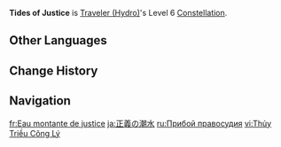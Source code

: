 {{Constellation Infobox
|image         = Constellation Tides of Justice.png
|character     = Traveler (Hydro)
|level         = 6
|description   = When the Traveler picks up a Sourcewater Droplet, they will restore HP to the nearest party member with the lowest HP percentage remaining based on 6% of their Max HP.
|scale_att1    = Max HP
|utility1      = Healing
|utility2      = Sourcewater Droplet
}}
'''Tides of Justice''' is [[Traveler (Hydro)]]'s Level 6 [[Constellation]].

==Other Languages==
{{Other Languages
|en      = Tides of Justice
|zhs     = 公义的潮水
|zhs_rm  = Gōngyì de Cháoshuǐ
|zht     = 公義的潮水
|zht_rm  = Gōngyì de Cháoshuǐ
|zh_tl   = Tides of Justice
|ja      = 正義の潮水
|ja_rm   = Seigi no Shiomizu
|ja_tl   = Tides of Justice
|ko      = 공평과 정의의 물결
|ko_rm   = 
|ko_tl   = 
|es      = Mareas de la justicia
|es_tl   = Tides of Justice
|fr      = Eau montante de justice
|fr_tl   = Rising Water of Justice
|ru      = Прибой правосудия
|ru_tl   = Surf of Justice
|th      = Tides of Justice
|vi      = Thủy Triều Công Lý
|vi_tl   = 
|de      = Gezeiten der Gerechtigkeit
|de_tl   = Tides of Justice
|id      = Tides of Justice
|pt      = Água da Justiça
|pt_tl   = 
|tr      = Adalet Gelgitleri
|tr_tl   = Tides of Justice
|it      = Maree della Giustizia
|it_tl   = 
}}

==Change History==
{{Change History|4.0}}

==Navigation==
{{Talent Navbox|Traveler (Hydro)}}

[[fr:Eau montante de justice]]
[[ja:正義の潮水]]
[[ru:Прибой правосудия]]
[[vi:Thủy Triều Công Lý]]